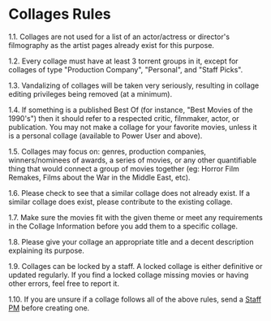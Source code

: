 <H1 id="content">Collages Rules</H1>

1.1. Collages are not used for a list of an actor/actress or director's filmography as the artist pages already exist for this purpose.

1.2. Every collage must have at least 3 torrent groups in it, except for collages of type "Production Company", "Personal", and "Staff Picks".

1.3. Vandalizing of collages will be taken very seriously, resulting in collage editing privileges being removed (at a minimum).

1.4. If something is a published Best Of (for instance, "Best Movies of the 1990's") then it should refer to a respected critic, filmmaker, actor, or publication.
You may not make a collage for your favorite movies, unless it is a personal collage (available to Power User and above).

1.5. Collages may focus on: genres, production companies, winners/nominees of awards, a series of movies,
or any other quantifiable thing that would connect a group of movies together (eg: Horror Film Remakes, Films about the War in the Middle East, etc).

1.6. Please check to see that a similar collage does not already exist. If a similar collage does exist, please contribute to the existing collage.

1.7. Make sure the movies fit with the given theme or meet any requirements in the Collage Information before you add them to a specific collage.

1.8. Please give your collage an appropriate title and a decent description explaining its purpose.

1.9. Collages can be locked by a staff. A locked collage is either definitive or updated regularly.
If you find a locked collage missing movies or having other errors, feel free to report it.

1.10. If you are unsure if a collage follows all of the above rules, send a [Staff PM](/staff.php) before creating one.
